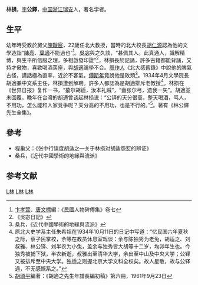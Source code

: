 '''林損'''{{BD|1891年||1940年|catIdx=L林}}，[[表字|字]]'''公鐸'''，[[中国|中国]][[浙江|浙江]][[瑞安|瑞安]]人，著名学者。
==生平==
幼年時受教於舅父[[陳黻宸|陳黻宸]]，22歲任北大教授，當時的北大校長[[胡仁源|胡仁源]]認為他的文學造詣“[[陳亮|陳亮]]、[[葉適|葉適]]不能過也”<ref>[[卞孝萱|卞孝萱]]、[[唐文標|唐文標]]編：《民國人物碑傳集》卷七</ref>。[[吳宓|吳宓]]與之久談，“甚佩其人。此真通人，識解精博，與生平所信服之理，多相啟發印證”<ref>《吳宓日記》</ref>，林損長於記誦，許多古籍都能背誦，又持才傲物，喜歡喝酒罵座，與[[胡適|胡適]]論學不合。[[周作人|周作人]]《北大感舊錄》中說他的脾氣古怪，講話極為直率，近於不客氣。[[傅斯年|傅斯年]]竟說他是敗類<ref>桑兵，《近代中國學術的地緣與流派》</ref>。1934年4月文學院長胡適兼中文系主任，林損遭到解聘。許多人都認為是胡適排斥老教授<ref>原北大史学系主任朱希祖在1934年10月11日的日记中写道：“忆民国六年夏秋之际，蔡孑民掌校，余等在教员休息室戏谈：余与陈独秀为老兔，胡适之、刘叔雅、林公铎、刘半农为小兔，盖余与独秀皆大胡等十二岁，均卯年生也。今独秀被捕下狱，半农新逝，叔雅出至清华大学，余出至中山及中央大学；公铎又被排斥至中央大学。独适之则握北京大学文科全权矣。故人星散，故与公铎遇，不无感慨系之。”</ref>。林损在《世界日报》复作一书，“蕞尔胡适，汝本礼贼”，“盍张尔弓，遗我一矢”。胡適並未回覆。晚年在台灣的胡適曾谈起林损说：“公铎的天分很高，整天喝酒，骂人，不用功，怎么能和人家竞争呢？天分高的不用功，也是不行的。”<ref>[[胡頌平|胡頌平]]編著：《胡適之先生年譜長編初稿》第六冊，1961年9月23日</ref>。著有《林公鐸先生全集》。

==參考==
* 程巢父：《张中行误度胡适之—关于林损对胡适怨怼的辨证》
* 桑兵，《近代中國學術的地緣與流派》

==参考文献==
<div class="references-small">
<references />
</div>

{{中国近现代文学}}

[[Category:瑞安人|L林]]
[[Category:中国文学理论家|L林]]
[[Category:国立北京大学教授|L林]]